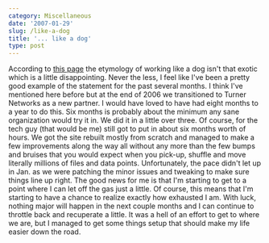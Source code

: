 ```yaml
---
category: Miscellaneous
date: '2007-01-29'
slug: /like-a-dog
title: '... like a dog'
type: post
---
```



According to
[this page](http://www.everything2.com/index.pl?node=working%20dog)
the etymology of working like a dog isn't that exotic which is a
little disappointing. Never the less, I feel like I've been a
pretty good example of the statement for the past several months. I
think I've mentioned here before but at the end of 2006 we
transitioned to Turner Networks as a new partner. I would have
loved to have had eight months to a year to do this. Six months is
probably about the minimum any sane organization would try it in.
We did it in a little over three. Of course, for the tech guy (that
would be me) still got to put in about six months worth of hours.
We got the site rebuilt mostly from scratch and managed to make a
few improvements along the way all without any more than the few
bumps and bruises that you would expect when you pick-up, shuffle
and move literally millions of files and data points.
Unfortunately, the pace didn't let up in Jan. as we were patching
the minor issues and tweaking to make sure things line up right.
The good news for me is that I'm starting to get to a point where I
can let off the gas just a little. Of course, this means that I'm
starting to have a chance to realize exactly how exhausted I am.
With luck, nothing major will happen in the next couple months and
I can continue to throttle back and recuperate a little. It was a
hell of an effort to get to where we are, but I managed to get some
things setup that should make my life easier down the road.